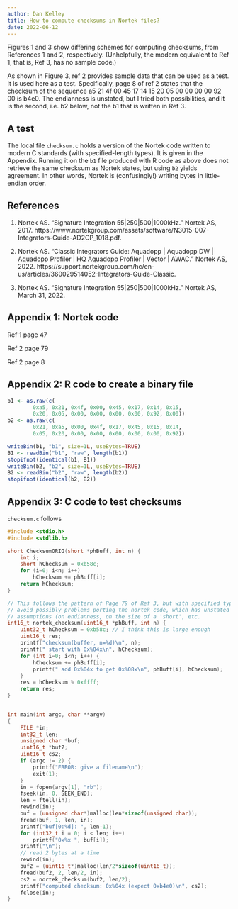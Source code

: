 ```yaml
---
author: Dan Kelley
title: How to compute checksums in Nortek files?
date: 2022-06-12
---
```


Figures 1 and 3 show differing schemes for computing checksums, from References
1 and 2, respectively.  (Unhelpfully, the modern equivalent to Ref 1, that is,
Ref 3, has no sample code.)

As shown in Figure 3, ref 2 provides sample data that can be used as a test. It
is used here as a test. Specifically, page 8 of ref 2 states that the checksum
of the sequence a5 21 4f 00 45 17 14 15 20 05 00 00 00 00 92 00 is b4e0.  The
endianness is unstated, but I tried both possibilities, and it is the second,
i.e. b2 below, not the b1 that is written in Ref 3.

## A test

The local file `checksum.c` holds a version of the Nortek code written to
modern C standards (with specified-length types).  It is given in the
Appendix.  Running it on the `b1` file produced with R code as above does
not retrieve the same checksum as Nortek states, but using `b2` yields
agreement.  In other words, Nortek is (confusingly!) writing bytes in
little-endian order.


## References

1. Nortek AS. “Signature Integration 55|250|500|1000kHz.” Nortek AS, 2017.
  https://www.nortekgroup.com/assets/software/N3015-007-Integrators-Guide-AD2CP_1018.pdf.

2. Nortek AS. “Classic Integrators Guide: Aquadopp | Aquadopp DW | Aquadopp
   Profiler | HQ Aquadopp Profiler | Vector | AWAC.” Nortek AS, 2022.
   https://support.nortekgroup.com/hc/en-us/articles/360029514052-Integrators-Guide-Classic.

3. Nortek AS. “Signature Integration 55|250|500|1000kHz.” Nortek AS, March 31, 2022.

## Appendix 1: Nortek code

Ref 1 page 47

\includegraphics[width=\hsize]{ref1_p47.png}

Ref 2 page 79

\includegraphics[width=\hsize]{ref2_p79.png}

Ref 2 page 8

\includegraphics[width=\hsize]{ref2_p8.png}



## Appendix 2: R code to create a binary file


```r
b1 <- as.raw(c(
        0xa5, 0x21, 0x4f, 0x00, 0x45, 0x17, 0x14, 0x15,
        0x20, 0x05, 0x00, 0x00, 0x00, 0x00, 0x92, 0x00))
b2 <- as.raw(c(
        0x21, 0xa5, 0x00, 0x4f, 0x17, 0x45, 0x15, 0x14,
        0x05, 0x20, 0x00, 0x00, 0x00, 0x00, 0x00, 0x92))

writeBin(b1, "b1", size=1L, useBytes=TRUE)
B1 <- readBin("b1", "raw", length(b1))
stopifnot(identical(b1, B1))
writeBin(b2, "b2", size=1L, useBytes=TRUE)
B2 <- readBin("b2", "raw", length(b2))
stopifnot(identical(b2, B2))
```

## Appendix 3: C code to test checksums

`checksum.c` follows
```C
#include <stdio.h>
#include <stdlib.h>

short ChecksumORIG(short *phBuff, int n) {
    int i;
    short hChecksum = 0xb58c;
    for (i=0; i<n; i++)
        hChecksum += phBuff[i];
    return hChecksum;
}

// This follows the pattern of Page 79 of Ref 3, but with specified types, to
// avoid possibly problems porting the nortek code, which has unstated
// assumptions (on endianness, on the size of a 'short', etc.
int16_t nortek_checksum(uint16_t *phBuff, int n) {
    uint32_t hChecksum = 0xb58c; // I think this is large enough
    uint16_t res;
    printf("checksum(buffer, n=%d)\n", n);
    printf(" start with 0x%04x\n", hChecksum);
    for (int i=0; i<n; i++) {
        hChecksum += phBuff[i];
        printf(" add 0x%04x to get 0x%08x\n", phBuff[i], hChecksum);
    }
    res = hChecksum % 0xffff;
    return res;
}


int main(int argc, char **argv)
{
    FILE *in;
    int32_t len;
    unsigned char *buf;
    uint16_t *buf2;
    uint16_t cs2;
    if (argc != 2) {
        printf("ERROR: give a filename\n");
        exit(1);
    }
    in = fopen(argv[1], "rb");
    fseek(in, 0, SEEK_END);
    len = ftell(in);
    rewind(in);
    buf = (unsigned char*)malloc(len*sizeof(unsigned char));
    fread(buf, 1, len, in);
    printf("buf[0:%d]: ", len-1);
    for (int32_t i = 0; i < len; i++)
        printf("0x%x ", buf[i]);
    printf("\n");
    // read 2 bytes at a time
    rewind(in);
    buf2 = (uint16_t*)malloc(len/2*sizeof(uint16_t));
    fread(buf2, 2, len/2, in);
    cs2 = nortek_checksum(buf2, len/2);
    printf("computed checksum: 0x%04x (expect 0xb4e0)\n", cs2);
    fclose(in);
}
```


